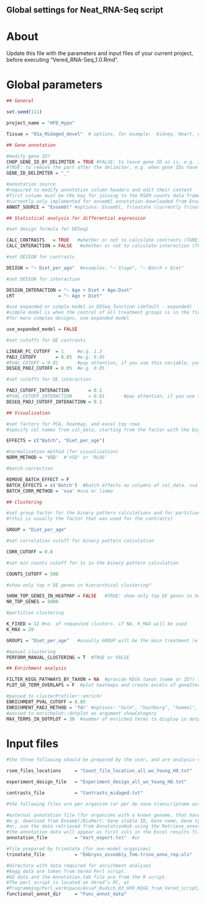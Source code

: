 ## Global settings for Neat_RNA-Seq script

# About

Update this file with the parameters and input files of your current project, before executing "Vered_RNA-Seq_1.0.Rmd".

# Global parameters
  
```r

## General

set.seed(111)

project_name = "HFD_Hypo"

Tissue = "01a_Midaged_devel"  # options, for example:  Kidney, Heart, or any name for a round of an analysis        

## Gene annotation

#modify gene ID?
CHOP_GENE_ID_BY_DELIMITER = TRUE #FALSE: to leave gene ID as is, e.g. in trinity results.
#TRUE: to remove the part after the delimiter, e.g. when gene IDs have the form e.g. ENSMUSG00000027351_Spred1
GENE_ID_DELIMITER = "_"   

#annotation source
#required to modify annotation column headers and edit their content
#first column must be the key for joining to the RSEM counts data frame (e.g. to contain Ensembl ID in the same format as in RSEM results)
#currently only implemented for ensembl annotation downloaded from Ensembl/biomart which includes Gene stable ID, Gene name, Gene type, Gene description
ANNOT_SOURCE = "Ensembl" #options: Ensembl, Trinotate (currently Trinotate does not have any effect)

## Statistical analysis for differential expression

#set design formula for DESeq2

CALC_CONTRASTS   = TRUE   #whether or not to calculate contrasts (TURE, FALSE)
CALC_INTERACTION = FALSE   #whether or not to calculate interaction (TURE, FALSE)

#set DESIGN for contrasts

DESIGN = "~ Diet_per_age"  #examples: "~ Stage", "~ Batch + Diet"

#set DESIGN for interaction

DESIGN_INTERACTION = "~ Age + Diet + Age:Diet"
LRT                = "~ Age + Diet"

#use expanded or simple model in DESeq function (default - expanded)
#simple model is when the control of all treatment groups is in the first treatment group
#for more complex designs, use expanded model

use_expanded_model = FALSE

#set cutoffs for DE contrasts

LINEAR_FC_CUTOFF  = 1     #e.g. 1.3
PADJ_CUTOFF       = 0.05  #e.g. 0.05
#PVAL_CUTOFF = 0.01       #pay attention, if you use this variable, you have to change the code in the "compute_contrasts" function in the functions file !!!
DESEQ_PADJ_CUTOFF = 0.05  #e.g. 0.05

#set cutoffs for DE interaction

PADJ_CUTOFF_INTERACTION       = 0.1
#PVAL_CUTOFF_INTERACTION      = 0.01       #pay attention, if you use this variable, you have to change the code in the "compute_contrasts" function in the functions file !!!
DESEQ_PADJ_CUTOFF_INTERACTION = 0.1

## Visualization

#set factors for PCA, heatmap, and excel top rows
#specify col names from col_data, starting from the factor with the biggest effect

EFFECTS = c("Batch", "Diet_per_age")

#normalization method (for visualization)
NORM_METHOD = 'VSD'  #'VSD' or 'RLOG'

#batch correction

REMOVE_BATCH_EFFECT = F
BATCH_EFFECTS = c('Batch')  #batch effects as columns of col_data. sva can use only one. limma can use up to two.
BATCH_CORR_METHOD = 'sva' #sva or limma

## Clustering

#set group factor for the binary pattern calculations and for partition clustering
#(this is usually the factor that was used for the contrasts)

GROUP = "Diet_per_age"

#set correlation cutoff for binary pattern calculation

CORR_CUTOFF = 0.8

#set min counts cutoff for 1s in the binary pattern calculation

COUNTS_CUTOFF = 500 

#show only top n DE genes in hierarchical clustering?

SHOW_TOP_GENES_IN_HEATMAP = FALSE   #TRUE: show only top DE genes in heatmap. FALSE: show all DE genes in heatmap
NR_TOP_GENES = 5000

#partition clustering

K_FIXED = 12 #no. of requested clusters. if NA, K_MAX will be used
K_MAX = 20

GROUP1 = "Diet_per_age"   #usually GROUP will be the main treatment (e.g. diet), and GROUP1 will be another biological factor, e.g. age

#manual clustering
PERFORM_MANUAL_CLUSTERING = T  #TRUE or FALSE

## Enrichment analysis

FILTER_KEGG_PATHWAYS_BY_TAXON = NA  #provide KEGG taxon (name or ID?) to filter the pathways. for no filtering use NA
PLOT_GO_TERM_OVERLAPS = F  #plot heatmaps and create excels of gene2term and term2term overlaps

#passed to clusterProfiler::enrichr
ENRICHMENT_PVAL_CUTOFF = 0.05
ENRICHMENT_PADJ_METHOD = 'fdr' #options: "holm", "hochberg", "hommel", "bonferroni", "BH", "BY", "fdr", "none"
#passed to enrichplot::dotplot as argument showCategory
MAX_TERMS_IN_DOTPLOT = 30  #number of enriched terms to display in dotplot

```

# Input files

```r

#the three following should be prepared by the user, and are analysis-specific

rsem_files_locations     = "Count_file_location_all_wo_Young_H8.txt"

experiment_design_file   = "Experiment_design_all_wo_Young_H8.txt"

contrasts_file           = "Contrasts_midaged.txt"

#the following files are per organism (or per de novo transcriptome assembly in non-model organisms)

#external annotation file (for organisms with a known genome, that have data in public databases such as ensembl)
#e.g. download from Ensembl/BioMart: Gene stable ID, Gene name, Gene type, Gene description (by default the file is called "mart_export.txt")
#or, use the data retrieved from AnnotationHub using the Retrieve_annotation.Rmd script ("Func_annot_data/Annotation.tab"), but this has not been tested yet
#the annotation data will appear as first cols in the Excel results file
annotation_file          = "mart_export.txt"  #or 

#file prepared by trinotate (for non-model organisms)
trinotate_file           = "Embryos_assembly_Tom.trino_anno_rep.xls"

#directory with data required for enrichment analyses
#kegg data are taken from Vered Perl script.
#GO data and the Annotation.tab file are from the R script.
#The perl script is located on Vered’s PC, at
#Programming/Perl_workspace/Assaf_Rudich_03_HFD_KEGG_from_Vered_script/KEGG_2_ensembl_conversion8.pl
functional_annot_dir     = "Func_annot_data"  



```
